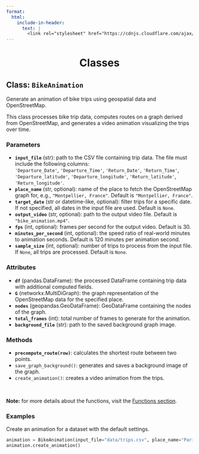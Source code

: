 ```yaml
---
format:
  html:
    include-in-header:
      text: |
        <link rel="stylesheet" href="https://cdnjs.cloudflare.com/ajax/libs/font-awesome/6.5.1/css/all.min.css">
---
```


<div style="text-align: center;">
<h1>Classes <i class="fas fa-book-open"></i></h1>
</div>

## Class: `BikeAnimation`

<p class = "text"> Generate an animation of bike trips using geospatial data and OpenStreetMap. </p>

<p class = "text"> This class processes bike trip data, computes routes on a graph derived from OpenStreetMap, and generates a video animation visualizing the trips over time. </p>

### Parameters

<ul class = "text">
  <li> **`input_file`** (str): path to the CSV file containing trip data. The file must include the following columns:  
  `'Departure_Date'`, `'Departure_Time'`, `'Return_Date'`, `'Return_Time'`,  
  `'Departure_latitude'`, `'Departure_longitude'`, `'Return_latitude'`, `'Return_longitude'`. </li>

  <li> **`place_name`** (str, optional): name of the place to fetch the OpenStreetMap graph for, e.g., `"Montpellier, France"`. Default is `"Montpellier, France"`. </li>

  <li> **`target_date`** (str or datetime-like, optional): filter trips for a specific date. If not specified, all dates in the input file are used. Default is `None`. </li>

  <li> **`output_video`** (str, optional): path to the output video file. Default is `"bike_animation.mp4"`. </li>

  <li> **`fps`** (int, optional): frames per second for the output video. Default is 30. </li>

  <li> **`minutes_per_second`** (int, optional): the speed ratio of real-world minutes to animation seconds. Default is 120 minutes per animation second. </li>

  <li> **`sample_size`** (int, optional): number of trips to process from the input file. If `None`, all trips are processed.  Default is `None`. </li>
</ul>

### Attributes

<ul class = "text">
  <li> **`df`** (pandas.DataFrame): the processed DataFrame containing trip data with additional computed fields. </li>

  <li> **`G`** (networkx.MultiDiGraph): the graph representation of the OpenStreetMap data for the specified place. </li>

  <li> **`nodes`** (geopandas.GeoDataFrame): GeoDataFrame containing the nodes of the graph. </li>

  <li> **`total_frames`** (int): total number of frames to generate for the animation. </li>

  <li> **`background_file`** (str): path to the saved background graph image. </li>
</ul>

### Methods

<ul class = "text">
  <li> **`precompute_route(row)`**: calculates the shortest route between two points. </li>
  <li> `save_graph_background()`: generates and saves a background image of the graph. </li>
  <li> `create_animation()`: creates a video animation from the trips. </li>
</ul>

<br>

<p class = "text"> **Note:** for more details about the functions, visit the <a href="functions.html">Functions section</a>. </p>

### Examples

<p class = "text"> Create an animation for a dataset with the default settings. </p>

```python
animation = BikeAnimation(input_file="data/trips.csv", place_name="Paris, France")
animation.create_animation()
```